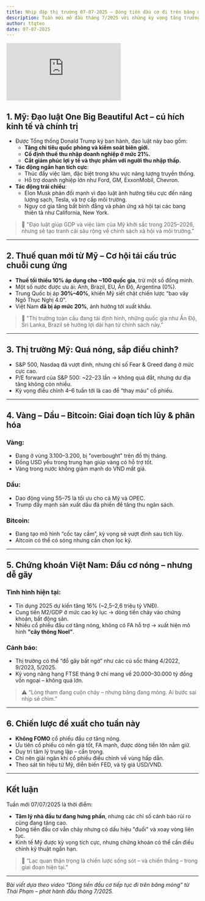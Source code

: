 ```yaml
---
title: Nhịp đập thị trường 07-07-2025 – Dòng tiền đầu cơ đi trên băng mỏng: Cẩn trọng giữa lúc hưng phấn
description: Tuần mới mở đầu tháng 7/2025 với những kỳ vọng tăng trưởng từ đạo luật One Big Beautiful Act tại Mỹ. Trong khi đó, thị trường chứng khoán Việt Nam tiếp tục nóng, dòng tiền đầu cơ tuôn chảy nhưng có dấu hiệu đi trên “băng mỏng”. Liệu đây là cơ hội hay cạm bẫy?
author: ttqteo
date: 07-07-2025
---
```


<div className="mx-auto w-full aspect-video">
  <iframe
    className="w-full h-full"
    src="https://www.youtube.com/embed/Vv6Tm7MFDNk"
    title="DÒNG TIỀN ĐẦU CƠ TIẾP TỤC ĐI TRÊN BĂNG MỎNG? | THAI PHAM"
    frameBorder="0"
    allow="accelerometer; autoplay; clipboard-write; encrypted-media; gyroscope; picture-in-picture; web-share"
    referrerPolicy="strict-origin-when-cross-origin"
    allowFullScreen
  ></iframe>
</div>

## 1. Mỹ: Đạo luật One Big Beautiful Act – cú hích kinh tế và chính trị

- Được Tổng thống Donald Trump ký ban hành, đạo luật này bao gồm:
  - **Tăng chi tiêu quốc phòng và kiểm soát biên giới.**
  - **Cố định thuế thu nhập doanh nghiệp ở mức 21%.**
  - **Cắt giảm phúc lợi y tế và thực phẩm với người thu nhập thấp.**
- **Tác động ngắn hạn tích cực**:
  - Thúc đẩy việc làm, đặc biệt trong khu vực năng lượng truyền thống.
  - Hỗ trợ doanh nghiệp lớn như Ford, GM, ExxonMobil, Chevron.
- **Tác động trái chiều**:
  - Elon Musk phản đối mạnh vì đạo luật ảnh hưởng tiêu cực đến năng lượng sạch, Tesla, và trợ cấp môi trường.
  - Nguy cơ gia tăng bất bình đẳng và phản ứng xã hội tại các bang thiên tả như California, New York.

> 📌 "Đạo luật giúp GDP và việc làm của Mỹ khởi sắc trong 2025–2026, nhưng sẽ tạo tranh cãi sâu rộng về chính sách xã hội và môi trường."

---

## 2. Thuế quan mới từ Mỹ – Cơ hội tái cấu trúc chuỗi cung ứng

- **Thuế tối thiểu 10% áp dụng cho ~100 quốc gia**, trừ một số đồng minh.
- Một số nước được ưu ái: Anh, Brazil, EU, Ấn Độ, Argentina (0%).
- Trung Quốc bị áp **30%–40%**, khiến Mỹ siết chặt chiến lược “bao vây Ngô Thục Nghị 4.0”.
- Việt Nam **đã bị áp mức 20%**, ảnh hưởng tới xuất khẩu.

> 🧭 "Thị trường toàn cầu đang tái định hình, những quốc gia như Ấn Độ, Sri Lanka, Brazil sẽ hưởng lợi dài hạn từ chính sách này."

---

## 3. Thị trường Mỹ: Quá nóng, sắp điều chỉnh?

- S&P 500, Nasdaq đã vượt đỉnh, nhưng chỉ số Fear & Greed đang ở mức cực cao.
- P/E forward của S&P 500: ~22–23 lần → không quá đắt, nhưng dư địa tăng không còn nhiều.
- Kỳ vọng điều chỉnh 4–6 tuần tới là cao để “thay máu” cổ phiếu.

---

## 4. Vàng – Dầu – Bitcoin: Giai đoạn tích lũy & phân hóa

### Vàng:

- Đang ở vùng $3.100–$3.200, bị "overbought" trên đồ thị tháng.
- Đồng USD yếu trong trung hạn giúp vàng có hỗ trợ tốt.
- Vàng trong nước không giảm mạnh do VND mất giá.

### Dầu:

- Dao động vùng $55–$75 là tối ưu cho cả Mỹ và OPEC.
- Trump đẩy mạnh sản xuất dầu đá phiến để tăng thu ngân sách.

### Bitcoin:

- Đang tạo mô hình “cốc tay cầm”, kỳ vọng sẽ vượt đỉnh sau tích lũy.
- Altcoin có thể có sóng nhưng cần chọn lọc kỹ.

---

## 5. Chứng khoán Việt Nam: Đầu cơ nóng – nhưng dễ gãy

### Tình hình hiện tại:

- Tín dụng 2025 dự kiến tăng 16% (~2,5–2,6 triệu tỷ VNĐ).
- Cung tiền M2/GDP ở mức cao kỷ lục → dòng tiền chảy vào chứng khoán, bất động sản.
- Nhiều cổ phiếu đầu cơ tăng nóng, không có FA hỗ trợ → xuất hiện mô hình **"cây thông Noel"**.

### Cảnh báo:

- Thị trường có thể “đổ gãy bất ngờ” như các cú sốc tháng 4/2022, 9/2023, 5/2025.
- Kỳ vọng nâng hạng FTSE tháng 9 chỉ mang về 20.000–30.000 tỷ đồng vốn ngoại – không quá lớn.

> ⚠️ “Lòng tham đang cuộn chảy – nhưng băng đang mỏng. Ai bước sai nhịp sẽ chìm.”

---

## 6. Chiến lược đề xuất cho tuần này

- **Không FOMO** cổ phiếu đầu cơ tăng nóng.
- Ưu tiên cổ phiếu có nền giá tốt, FA mạnh, được dòng tiền lớn nắm giữ.
- Duy trì tâm lý trung lập – cẩn trọng.
- Chỉ nên giải ngân khi cổ phiếu điều chỉnh về vùng hấp dẫn.
- Theo sát tín hiệu từ Mỹ, diễn biến FED, và tỷ giá USD/VND.

---

## Kết luận

Tuần mới 07/07/2025 là thời điểm:

- **Tâm lý nhà đầu tư đang hưng phấn**, nhưng các chỉ số cảnh báo rủi ro cũng đang tăng cao.
- Dòng tiền đầu cơ vẫn chảy nhưng có dấu hiệu "đuối" và xoay vòng liên tục.
- Kinh tế Mỹ được kỳ vọng tích cực, nhưng chứng khoán có thể cần điều chỉnh kỹ thuật ngắn hạn.

> 🧠 “Lạc quan thận trọng là chiến lược sống sót – và chiến thắng – trong giai đoạn hiện tại.”

---

*Bài viết dựa theo video “Dòng tiền đầu cơ tiếp tục đi trên băng mỏng” từ Thái Phạm – phát hành đầu tháng 7/2025.*
